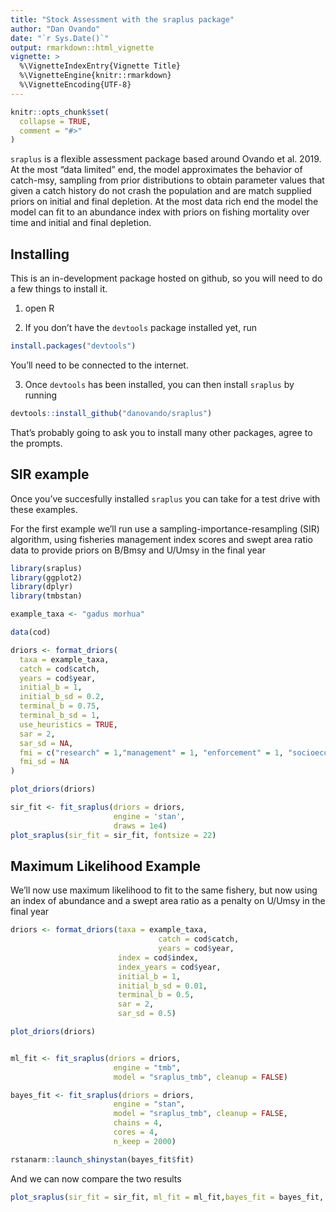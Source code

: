 ```yaml
---
title: "Stock Assessment with the sraplus package"
author: "Dan Ovando"
date: "`r Sys.Date()`"
output: rmarkdown::html_vignette
vignette: >
  %\VignetteIndexEntry{Vignette Title}
  %\VignetteEngine{knitr::rmarkdown}
  %\VignetteEncoding{UTF-8}
---
```


```r
knitr::opts_chunk$set(
  collapse = TRUE,
  comment = "#>"
)

```

`sraplus` is a flexible assessment package based around Ovando et al. 2019. At the most "data limited" end, the model approximates the behavior of catch-msy, sampling from prior distributions to obtain parameter values that given a catch history do not crash the population and are match supplied priors on initial and final depletion. At the most data rich end the model the model can fit to an abundance index with priors on fishing mortality over time and initial and final depletion.


## Installing

This is an in-development package hosted on github, so you will need to do a few things to install it. 

1. open R

2. If you don't have the `devtools` package installed yet, run

```r
install.packages("devtools")
```

You'll need to be connected to the internet.

3. Once `devtools` has been installed, you can then install `sraplus` by running

```r
devtools::install_github("danovando/sraplus")
```

That's probably going to ask you to install many other packages, agree to the prompts. 

## SIR example

Once you've succesfully installed `sraplus` you can take for a test drive with these examples. 

For the first example we'll run use a sampling-importance-resampling (SIR) algorithm, using fisheries management index scores and swept area ratio data to provide priors on B/Bmsy and U/Umsy in the final year

```r

library(sraplus)
library(ggplot2)
library(dplyr)
library(tmbstan)

example_taxa <- "gadus morhua"

data(cod)

driors <- format_driors(
  taxa = example_taxa,
  catch = cod$catch,
  years = cod$year,
  initial_b = 1,
  initial_b_sd = 0.2,
  terminal_b = 0.75,
  terminal_b_sd = 1,
  use_heuristics = TRUE,
  sar = 2,
  sar_sd = NA,
  fmi = c("research" = 1,"management" = 1, "enforcement" = 1, "socioeconomics" = 1),
  fmi_sd = NA
)

plot_driors(driors)

sir_fit <- fit_sraplus(driors = driors,
                       engine = 'stan',
                       draws = 1e4)
plot_sraplus(sir_fit = sir_fit, fontsize = 22)

```


## Maximum Likelihood Example

We'll now use maximum likelihood to fit to the same fishery, but now using an index of abundance and a swept area ratio as a penalty on U/Umsy in the final year

```r

driors <- format_driors(taxa = example_taxa,
                                 catch = cod$catch,
                                 years = cod$year,
                        index = cod$index,
                        index_years = cod$year,
                        initial_b = 1,
                        initial_b_sd = 0.01,
                        terminal_b = 0.5,
                        sar = 2,
                        sar_sd = 0.5)

plot_driors(driors)


ml_fit <- fit_sraplus(driors = driors,
                       engine = "tmb",
                       model = "sraplus_tmb", cleanup = FALSE)

bayes_fit <- fit_sraplus(driors = driors,
                       engine = "stan",
                       model = "sraplus_tmb", cleanup = FALSE,
                       chains = 4, 
                       cores = 4,
                       n_keep = 2000)

rstanarm::launch_shinystan(bayes_fit$fit)

```


And we can now compare the two results


```r

plot_sraplus(sir_fit = sir_fit, ml_fit = ml_fit,bayes_fit = bayes_fit, years = driors$years)

```

